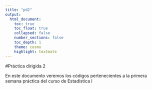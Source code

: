 ```yaml
---
title: "pd2"
output:
  html_document:
    toc: true
    toc_float: true
    collapsed: false
    number_sections: false
    toc_depth: 1
    theme: cosmo
    highlight: textmate
---
```


#Práctica dirigida 2

En este documento veremos los códigos pertenecientes a la primera semana práctica del curso de Estadística I





